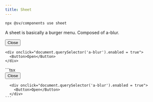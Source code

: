 ```yaml
---
title: Sheet
---
```


```bash
npx @sv/components use sheet
```

A sheet is basically a burger menu. Composed of a-blur.


<Example title="Example">
  <div slot="preview">
    <Sheet>
      <div onclick="document.querySelector('a-blur').enabled = false">
        <Button>Close</Button>
      </div>
    </Sheet>

    <div onclick="document.querySelector('a-blur').enabled = true">
      <Button>Open</Button>
    </div>
  </div>
  <div slot="code">
    ```tsx
      <Sheet>
        <div onclick="document.querySelector('a-blur').enabled = false">
          <Button>Close</Button>
        </div>
      </Sheet>

      <div onclick="document.querySelector('a-blur').enabled = true">
        <Button>Open</Button>
      </div>
    ```
  </div>
</Example>

